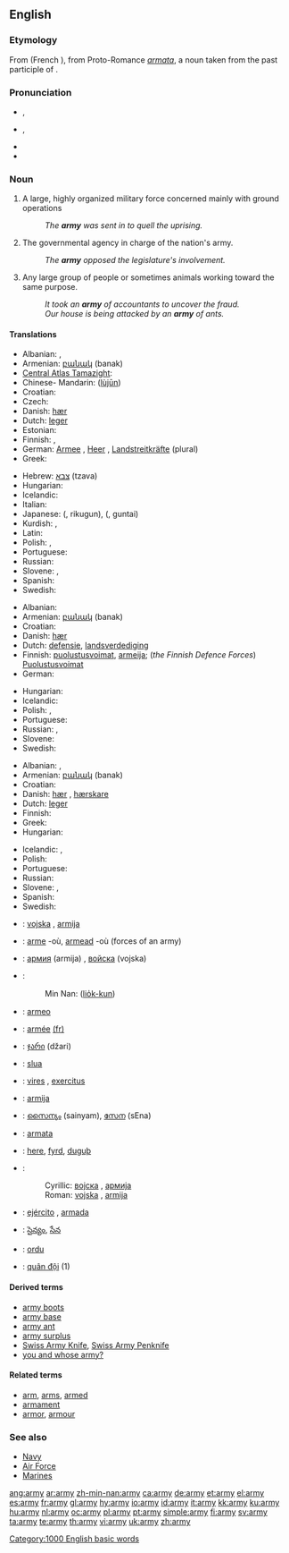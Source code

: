 {{wikipedia}}
{{also|Army}}
==English==

{{rank|placed|desire|greater|565|army|horse|send|peace}}

===Etymology===
From {{etyl|fro}} {{term|armée||lang=fro}} (French {{term|armée|lang=fr}}), from Proto-Romance ''[[armata]]'', a noun taken from the past participle of {{etyl|la}} {{term|armare||lang=la|to [[arm]]}}.

===Pronunciation===
* {{a|UK}} {{IPA|/ˈɑː.miː/}}, {{SAMPA|/A:mi:/}}
* {{a|US}} {{IPA|/ˈɑɹ.mi/}}, {{SAMPA|/Ar\mi/}}
* {{audio|en-us-army.ogg|Audio (US)}}
* {{rhymes|ɑː(r)mi}}

===Noun===
{{en-noun|armies}}

# A large, highly organized military force concerned mainly with ground operations
#: ''The '''army''' was sent in to quell the uprising.''
# The governmental agency in charge of the nation's army.
#: ''The '''army''' opposed the legislature's involvement.''
# Any large group of people or sometimes animals working toward the same purpose.
#: ''It took an '''army''' of accountants to uncover the fraud.''
#: ''Our house is being attacked by an '''army''' of ants.''

====Translations====
{{trans-top|large, highly organised military force concerned mainly with ground operations}}
* Albanian: {{t+|sq|armatë|xs=Albanian}}, {{t-|sq|ushtri|xs=Albanian}}
* Armenian: [[բանակ]] (banak)
* [[Central Atlas Tamazight]]: {{tø|tzm|ⵜⴰⵙⵔⴷⴰⵙⵜ|f|tr=tasrdast|sc=Tfng|xs=Central Atlas Tamazight}}
* Chinese- Mandarin: {{zh-ts|陸軍|陆军}} ([[lùjūn]])
* Croatian: {{t-|hr|vojska|f}}
* Czech: {{t-|cs|armáda|f}}
* Danish: [[hær]] {{c}}
* Dutch: [[leger]] {{n}}
* Estonian: {{t|et|maavägi}}
* Finnish: {{t+|fi|maavoimat}}, {{t+|fi|armeija}}
* German: [[Armee]] {{f}}, [[Heer]] {{n}}, [[Landstreitkräfte]] {{f}} (plural)
* Greek: {{t+|el|στρατός|m|tr=stratós|sc=Grek}}
{{trans-mid}}
* Hebrew: [[צבא]] (tzava) {{m}}
* Hungarian: {{t+|hu|hadsereg}}
* Icelandic: {{t+|is|her|m}}
* Italian: {{t+|it|esercito|m}}
* Japanese: {{Jpan|[[陸軍]]}} ({{Jpan|[[りくぐん]]}}, rikugun), {{Jpan|[[軍隊]]}} ({{Jpan|[[ぐんたい]]}}, guntai)
* Kurdish: {{KUchar|[[ئۆردوو]]}}, {{KUchar|[[جاش]]}}
* Latin: {{t-|la|exercitus|m}}
* Polish: {{t+|pl|armia|f}}, {{t+|pl|wojsko|n}}
* Portuguese: {{t+|pt|exército|m}}
* Russian: {{t+|ru|армия|f|tr=ármija|sc=Cyrl}}
* Slovene: {{t+|sl|vojska|f}}, {{t-|sl|armada|f}}
* Spanish: {{t+|es|ejército|m}}
* Swedish: {{t+|sv|armé|c}}
{{trans-bottom}}

{{trans-top|government agency in charge of the nation''s army}}
* Albanian: {{t+|sq|armatë|xs=Albanian}}
* Armenian: [[բանակ]] (banak)
* Croatian: {{t-|hr|vojska|f}}
* Danish: [[hær]] {{c}}
* Dutch: [[defensie]], [[landsverdediging]]
* Finnish: [[puolustusvoimat]], [[armeija]]; (''the Finnish Defence Forces'') [[Puolustusvoimat]]
* German: {{t-|de|Heeresamt|n}}
{{trans-mid}}
* Hungarian: {{t|hu|honvédség}}
* Icelandic: {{t+|is|her|m}}
* Polish: {{t+|pl|armia|f}}, {{t+|pl|wojsko|n}}
* Portuguese: {{t+|pt|exército|m}}
* Russian: {{t+|ru|армия|f|tr=ármija|sc=Cyrl}}, {{t-|ru|вооружённые силы|p|tr=vooružónnyje síly|sc=Cyrl}}
* Slovene: {{t+|sl|vojska|f}}
* Swedish: {{t+|sv|armé|c}}
{{trans-bottom}}

{{trans-top|any large group of people or animals working towards the same purpose}}
* Albanian: {{t+|sq|armatë|xs=Albanian}}, {{t-|sq|ushtri|xs=Albanian}}
* Armenian: [[բանակ]] (banak)
* Croatian: {{t-|hr|vojska|f}}
* Danish: [[hær]] {{c}}, [[hærskare]] {{c}}
* Dutch: [[leger]] {{n}}
* Finnish: {{t+|fi|armeija}}
* Greek: {{t+|el|στρατιά|f|tr=stratiá|sc=Grek}}
* Hungarian: {{t+|hu|sereg}}
{{trans-mid}}
* Icelandic: {{t+|is|hópur|m}}, {{t+|is|her|m}}
* Polish: {{t+|pl|armia|f}}
* Portuguese: {{t+|pt|exército|m}}
* Russian: {{t+|ru|армия|f|tr=ármija|sc=Cyrl}}
* Slovene: {{t+|sl|vojska|f}}, {{t-|sl|armada|f}}
* Spanish: {{t+|es|ejército}}
* Swedish: {{t+|sv|armé|c}}
{{trans-bottom}}

{{checktrans-top}}
* {{ttbc|Bosnian}}: [[vojska]] {{f}}, [[armija]] {{f}}
* {{ttbc|Breton}}: [[arme]] {{f}} -où, [[armead]] {{f}} -où (forces of an army)
* {{ttbc|Bulgarian}}: [[армия]] (armija) {{f}}, [[войска]] (vojska) {{f}}
* {{ttbc|Chinese}}:
*: Min Nan: {{zh-ts|陸軍|陆军}} ([[lio̍k-kun]])
* {{ttbc|Esperanto}}: [[armeo]]
* {{ttbc|French}}: [[armée]] [[:fr:armée|(fr)]] {{f}}
* {{ttbc|Georgian}}: [[ჯარი]] (džari)
* {{ttbc|Irish}}: [[slua]]
* {{ttbc|Latin}}: [[vires]] {{f}}, [[exercitus]] {{m}}
{{trans-mid}}
* {{ttbc|Lithuanian}}: [[armija]] {{f}}
* {{ttbc|Malayalam}}: [[സൈന്യം]] (sainyam), [[സേന]] (sEna)
* {{ttbc|Maltese}}: [[armata]]
* {{ttbc|Old English}}: [[here#Old English|here]], [[fyrd]], [[duguþ]]
* {{ttbc|Serbian}}:
*: Cyrillic: [[војска]] {{f}}, [[армија]] {{f}}
*: Roman: [[vojska]] {{f}}, [[armija]] {{f}}
* {{ttbc|Spanish}}: [[ejército]] {{m}}, [[armada]] {{f}}
* {{ttbc|Telugu}}: [[సైన్యం]], [[సేన]]
* {{ttbc|Turkish}}: [[ordu]]
* {{ttbc|Vietnamese}}: [[quân đội]] (1)
{{trans-bottom}}

====Derived terms====
* [[army boots]]
* [[army base]]
* [[army ant]]
* [[army surplus]]
* [[Swiss Army Knife]], [[Swiss Army Penknife]]
* [[you and whose army?]]

====Related terms====
* [[arm]], [[arms]], [[armed]]
* [[armament]]
* [[armor]], [[armour]]

===See also===
* [[Navy]]
* [[Air Force]]
* [[Marines]]

[[Category:1000 English basic words]]

[[ang:army]]
[[ar:army]]
[[zh-min-nan:army]]
[[ca:army]]
[[de:army]]
[[et:army]]
[[el:army]]
[[es:army]]
[[fr:army]]
[[gl:army]]
[[hy:army]]
[[io:army]]
[[id:army]]
[[it:army]]
[[kk:army]]
[[ku:army]]
[[hu:army]]
[[nl:army]]
[[oc:army]]
[[pl:army]]
[[pt:army]]
[[simple:army]]
[[fi:army]]
[[sv:army]]
[[ta:army]]
[[te:army]]
[[th:army]]
[[vi:army]]
[[uk:army]]
[[zh:army]]